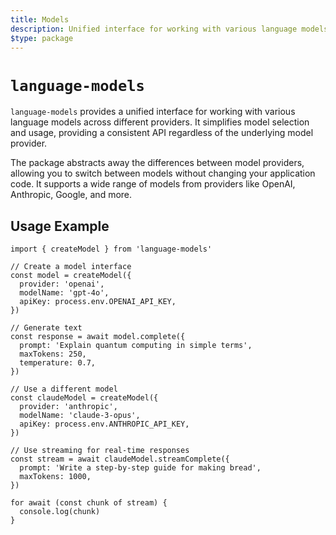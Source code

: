 ```yaml
---
title: Models
description: Unified interface for working with various language models across different providers
$type: package
---
```


# `language-models`

`language-models` provides a unified interface for working with various language models across different providers. It simplifies model selection and usage, providing a consistent API regardless of the underlying model provider.

The package abstracts away the differences between model providers, allowing you to switch between models without changing your application code. It supports a wide range of models from providers like OpenAI, Anthropic, Google, and more.

## Usage Example

```tsx
import { createModel } from 'language-models'

// Create a model interface
const model = createModel({
  provider: 'openai',
  modelName: 'gpt-4o',
  apiKey: process.env.OPENAI_API_KEY,
})

// Generate text
const response = await model.complete({
  prompt: 'Explain quantum computing in simple terms',
  maxTokens: 250,
  temperature: 0.7,
})

// Use a different model
const claudeModel = createModel({
  provider: 'anthropic',
  modelName: 'claude-3-opus',
  apiKey: process.env.ANTHROPIC_API_KEY,
})

// Use streaming for real-time responses
const stream = await claudeModel.streamComplete({
  prompt: 'Write a step-by-step guide for making bread',
  maxTokens: 1000,
})

for await (const chunk of stream) {
  console.log(chunk)
}
```
